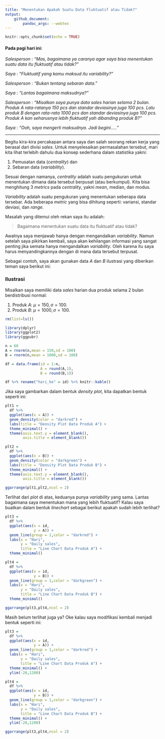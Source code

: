```yaml
---
title: "Menentukan Apakah Suatu Data Fluktuatif atau Tidak?"
output: 
    github_document:
        pandoc_args: --webtex
---
```


```r
knitr::opts_chunk$set(echo = TRUE)
```

#### Pada pagi hari ini:

_Salesperson_ : _"Mas, bagaimana ya caranya agar saya bisa menentukan suatu data itu fluktuatif atau tidak?"_

_Saya_ : _"Fluktuatif yang kamu maksud itu variability?"_

_Salesperson_ : _"Bukan tentang sebaran data."_

_Saya_ : _"Lantas bagaimana maksudnya?"_

_Salesperson_ : _"Misalkan saya punya data _sales_ harian selama 2 bulan. Produk A rata-ratanya 150 _pcs_ dan standar deviasinya juga 100 _pcs_. Lalu produk B dengan rata-rata 1000 _pcs_ dan standar deviasinya juga 100 _pcs_. Produk A kan seharusnya lebih fluktuatif yah dibanding produk B?"_

_Saya_ : _"Ooh, saya mengerti maksudnya. Jadi begini....."_

---

Begitu kira-kira percakapan antara saya dan salah seorang rekan kerja yang berasal dari divisi _sales_. Untuk menyelesaikan permasalahan tersebut, mari kita lihat terlebih dahulu dua konsep sederhana dalam statistika yakni:

1. Pemusatan data (_centrality_) dan
1. Sebaran data (_variability_).

Sesuai dengan namanya, _centrality_ adalah suatu pengukuran untuk menentukan dimana data tersebut berpusat (atau berkumpul). Kita bisa menghitung 3 _metrics_ pada _centrality_, yakni _mean_, median, dan modus. 

_Variability_ adalah suatu pengukuran yang menentukan seberapa data tersebar. Ada beberapa _metric_ yang bisa dihitung seperti: variansi, standar deviasi, dan _range_.

Masalah yang ditemui oleh rekan saya itu adalah:

> Bagaimana menentukan suatu data itu fluktuatif atau tidak?

Awalnya saya menjawab hanya dengan mengandalkan _variability_. Namun setelah saya pikirkan kembali, saya akan kehilangan informasi yang sangat penting jika semata hanya mengandalkan _variability_. Oleh karena itu saya harus menyandingkannya dengan di mana data tersebut terpusat.

Sebagai contoh, saya akan gunakan data $A$ dan $B$ ilustrasi yang diberikan teman saya berikut ini:

### Ilustrasi

Misalkan saya memiliki data _sales_ harian dua produk selama 2 bulan berdistribusi normal:

1. Produk $A$: $\mu = 150, \sigma = 100$. 
1. Produk $B$: $\mu = 1000, \sigma = 100$.

```r
rm(list=ls())

library(dplyr)
library(ggplot2)
library(ggpubr)

n = 60
A = rnorm(n,mean = 150,sd = 100)
B = rnorm(n,mean = 1000,sd = 100)

df = data.frame(id = 1:n,
                A = round(A,1),
                B = round(B,1))

df %>% rename("hari_ke" = id) %>% knitr::kable()
```

Jika saya gambarkan dalam bentuk _density plot_, kita dapatkan bentuk seperti ini:

```r
plt1 = 
  df %>%
  ggplot(aes(x = A)) +
  geom_density(color = "darkred") +
  labs(title = "Density Plot Data Produk A") +
  theme_minimal() +
  theme(axis.text.y = element_blank(),
        axis.title = element_blank())

plt2 = 
  df %>%
  ggplot(aes(x = B)) +
  geom_density(color = "darkgreen") +
  labs(title = "Density Plot Data Produk B") +
  theme_minimal() +
  theme(axis.text.y = element_blank(),
        axis.title = element_blank())

ggarrange(plt1,plt2,ncol = 2)
```

Terlihat dari _plot_ di atas, keduanya punya _variability_ yang sama. Lantas bagaimana saya menentukan mana yang lebih fluktuatif? Kalau saya buatkan dalam bentuk _linechart_ sebagai berikut apakah sudah lebih terlihat? 

```r
plt3 = 
  df %>% 
  ggplot(aes(x = id,
             y = A)) +
  geom_line(group = 1,color = "darkred") +
  labs(x = "Hari",
       y = "Daily sales",
       title = "Line Chart Data Produk A") +
  theme_minimal()

plt4 = 
  df %>% 
  ggplot(aes(x = id,
             y = B)) +
  geom_line(group = 1,color = "darkgreen") +
  labs(x = "Hari",
       y = "Daily sales",
       title = "Line Chart Data Produk B") +
  theme_minimal()

ggarrange(plt3,plt4,ncol = 2)
```

Masih belum terlihat juga ya? Oke kalau saya modifikasi kembali menjadi bentuk seperti ini:

```r
plt3 = 
  df %>% 
  ggplot(aes(x = id,
             y = A)) +
  geom_line(group = 1,color = "darkred") +
  labs(x = "Hari",
       y = "Daily sales",
       title = "Line Chart Data Produk A") +
  theme_minimal() +
  ylim(-20,1200)

plt4 = 
  df %>% 
  ggplot(aes(x = id,
             y = B)) +
  geom_line(group = 1,color = "darkgreen") +
  labs(x = "Hari",
       y = "Daily sales",
       title = "Line Chart Data Produk B") +
  theme_minimal() +
  ylim(-20,1200)

ggarrange(plt3,plt4,ncol = 2)
```

